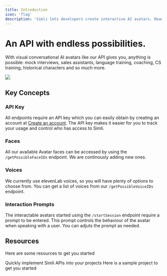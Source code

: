 ```yaml
---
title: Introduction
icon: 'flag'
description: 'Simli lets developers create interactive AI avatars. Ready to make your first one? Your journey begins here.'
---
```


# An API with endless possibilities.
With visual conversational AI avatars like our API gives you, anything is possible: mock interviews, sales assistants, language training, coaching, CS training, historical characters and so much more.
<Frame>
  <img src="/Background_avatars.gif" />
</Frame>

## Key Concepts

### API Key

All endpoints require an API key which you can easily obtain by creating an account at [Create an account](https://simli.com/sign-up-in). 
The API key makes it easier for you to track your usage and control who has access to Simli.

### Faces

All our available Avatar faces can be accessed by using the `/getPossibleFaceIDs` endpoint. 
We are continously adding new ones.

### Voices

We currently use elevenLab voices, so you will have plenty of options to choose from. 
You can get a list of voices from our `/getPossibleVoiceIDs` endpoint. 

### Interaction Prompts

The interactable avatars started using the `/startSession` endpoint require a prompt to be entered. 
This prompt controls the behaviour of the avatar when speaking with a user.
You can adjuts the prompt as needed.

## Resources

Here are some resources to get you started

<CardGroup cols={2}>
  <Card
    title="Quick Start"
    icon="bolt"
    href="/quickstart"
  >
    Quickly implement Simli APIs into your projects
  </Card>
  <Card
    title="Sample Project"
    icon="code"
    href="/sample-project"
  >
    Here is a sample project to get you started
  </Card>
</CardGroup>

